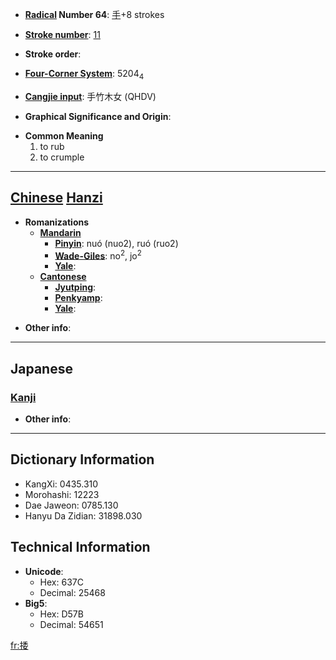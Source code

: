 * '''[[Wiktionary:Chinese radical index| Radical]] Number 64''': [[Wiktionary:Chinese radical index 手|手]]+8 strokes

* '''[[Wiktionary:Chinese total strokes index|Stroke number]]''': [[Wiktionary:Chinese total strokes index 11|11]]

* '''Stroke order''': 

* '''[[Wiktionary:Chinese four corner index|Four-Corner System]]''': 5204<sub>4</sub>

* '''[[Wiktionary:Chinese Cangjie index|Cangjie input]]''': 手竹木女 (QHDV)

* '''Graphical Significance and Origin''': 

* '''Common Meaning'''
*#to rub
*# to crumple


----

== [[Chinese]] [[Hanzi]] ==

* '''Romanizations'''
** '''[[Mandarin]]'''
*** '''[[Pinyin]]''': nuó (nuo2), ruó (ruo2)
*** '''[[Wade-Giles]]''': no<sup>2</sup>, jo<sup>2</sup>
*** '''[[Yale]]''': 
** '''[[Cantonese]]'''
*** '''[[Jyutping]]''':
*** '''[[Penkyamp]]''': 
*** '''[[Yale]]''': 

* '''Other info''': 

----

==Japanese==
===[[Kanji]]===
{{kanji|on readings=[[だ]] (da), [[な]] (na), [[だい]] (dai), [[ない]] (nai)
|kun readings=[[おす]] (osu)
}}

* '''Other info''':  

----

== Dictionary Information ==

* KangXi: 0435.310
* Morohashi: 12223
* Dae Jaweon: 0785.130
* Hanyu Da Zidian: 31898.030

== Technical Information ==

* '''Unicode''':
** Hex: 637C
** Decimal: 25468
* '''Big5''':
** Hex: D57B
** Decimal: 54651

[[fr:捼]]